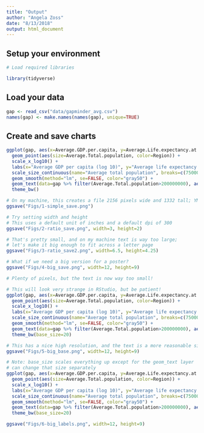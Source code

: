 ```yaml
---
title: "Output"
author: "Angela Zoss"
date: "8/13/2018"
output: html_document
---
```


## Setup your environment

```r

# Load required libraries

library(tidyverse)

```

## Load your data

```r

gap <- read_csv("data/gapminder_avg.csv")
names(gap) <- make.names(names(gap), unique=TRUE)

```

## Create and save charts

```r

ggplot(gap, aes(x=Average.GDP.per.capita, y=Average.Life.expectancy.at.birth)) +
  geom_point(aes(size=Average.Total.population, color=Region)) +
  scale_x_log10() + 
  labs(x="Average GDP per capita (log 10)", y="Average life expectancy at birth", title="Averages across all years of the traditional Gapminder dataset") +
  scale_size_continuous(name="Average total population", breaks=c(7500000,75000000,750000000),labels=c("7.5 million","75 million","750 million")) +
  geom_smooth(method="lm", se=FALSE, color="gray50") +
  geom_text(data=gap %>% filter(Average.Total.population>200000000), aes(label=Country)) +
  theme_bw()

# On my machine, this creates a file 2156 pixels wide and 1332 tall; YMMV
ggsave("Figs/1-simple_save.png")

# Try setting width and height
# This uses a default unit of inches and a default dpi of 300
ggsave("Figs/2-ratio_save.png", width=3, height=2)

# That's pretty small, and on my machine text is way too large; 
# let's make it big enough to fit across a letter page
ggsave("Figs/3-ratio_save2.png", width=6.5, height=4.25)

# What if we need a big version for a poster?
ggsave("Figs/4-big_save.png", width=12, height=9)

# Plenty of pixels, but the text is now way too small!

# This will look very strange in RStudio, but be patient!
ggplot(gap, aes(x=Average.GDP.per.capita, y=Average.Life.expectancy.at.birth)) +
  geom_point(aes(size=Average.Total.population, color=Region)) +
  scale_x_log10() + 
  labs(x="Average GDP per capita (log 10)", y="Average life expectancy at birth", title="Averages across all years of the traditional Gapminder dataset") +
  scale_size_continuous(name="Average total population", breaks=c(7500000,75000000,750000000),labels=c("7.5 million","75 million","750 million")) +
  geom_smooth(method="lm", se=FALSE, color="gray50") +
  geom_text(data=gap %>% filter(Average.Total.population>200000000), aes(label=Country)) +
  theme_bw(base_size=20)

# This has a nice high resolution, and the text is a more reasonable size
ggsave("Figs/5-big_base.png", width=12, height=9)

# Note: base_size scales everything up except for the geom_text layer
# can change that size separately
ggplot(gap, aes(x=Average.GDP.per.capita, y=Average.Life.expectancy.at.birth)) +
  geom_point(aes(size=Average.Total.population, color=Region)) +
  scale_x_log10() + 
  labs(x="Average GDP per capita (log 10)", y="Average life expectancy at birth", title="Averages across all years of the traditional Gapminder dataset") +
  scale_size_continuous(name="Average total population", breaks=c(7500000,75000000,750000000),labels=c("7.5 million","75 million","750 million")) +
  geom_smooth(method="lm", se=FALSE, color="gray50") +
  geom_text(data=gap %>% filter(Average.Total.population>200000000), aes(label=Country), size=10) +
  theme_bw(base_size=20)

ggsave("Figs/6-big_labels.png", width=12, height=9)

```